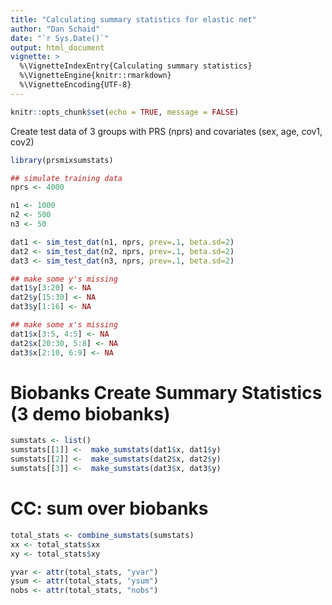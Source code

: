 ```yaml
---
title: "Calculating summary statistics for elastic net"
author: "Dan Schaid"
date: "`r Sys.Date()`"
output: html_document
vignette: >
  %\VignetteIndexEntry{Calculating summary statistics}
  %\VignetteEngine{knitr::rmarkdown}
  %\VignetteEncoding{UTF-8}
---
```


```r
knitr::opts_chunk$set(echo = TRUE, message = FALSE)
```


Create test data of 3 groups with PRS (nprs) and covariates (sex, age, cov1, cov2)


```r
library(prsmixsumstats)
```

```r
## simulate training data
nprs <- 4000

n1 <- 1000
n2 <- 500
n3 <- 50

dat1 <- sim_test_dat(n1, nprs, prev=.1, beta.sd=2)
dat2 <- sim_test_dat(n2, nprs, prev=.1, beta.sd=2)
dat3 <- sim_test_dat(n3, nprs, prev=.1, beta.sd=2)

## make some y's missing
dat1$y[3:20] <- NA
dat2$y[15:30] <- NA
dat3$y[1:16] <- NA

## make some x's missing
dat1$x[3:5, 4:5] <- NA
dat2$x[20:30, 5:8] <- NA
dat3$x[2:10, 6:9] <- NA
```

# Biobanks Create Summary Statistics (3 demo biobanks)

```r
sumstats <- list()
sumstats[[1]] <-  make_sumstats(dat1$x, dat1$y)
sumstats[[2]] <-  make_sumstats(dat2$x, dat2$y)
sumstats[[3]] <-  make_sumstats(dat3$x, dat3$y)
```

# CC: sum over biobanks

```r
total_stats <- combine_sumstats(sumstats)
xx <- total_stats$xx
xy <- total_stats$xy

yvar <- attr(total_stats, "yvar")
ysum <- attr(total_stats, "ysum")
nobs <- attr(total_stats, "nobs")
```

